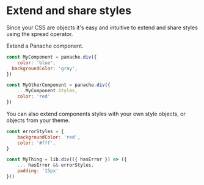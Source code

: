 # Extend and share styles

Since your CSS are objects it's easy and intuitive to extend and share styles using the spread operator.

Extend a Panache component.

```jsx
const MyComponent = panache.div({
	color: 'blue',
  backgroundColor: 'gray',
})

const MyOtherComponent = panache.div({
	...MyComponent.Styles,
	color: 'red'
})
```

You can also extend components styles with your own style objects, or objects from your theme.

```jsx
const errorStyles = {
	backgroundColor: 'red',
	color: '#fff',
}

const MyThing = lib.div(({ hasError }) => ({
	... hasError && errorStyles,
	padding: '15px'
}))
```